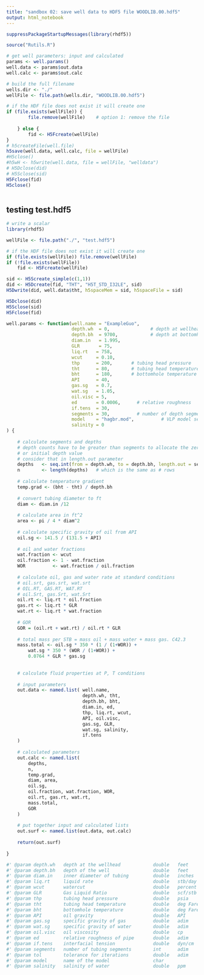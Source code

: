 ```yaml
---
title: "sandbox 02: save well data to HDF5 file WOODLIB.00.hdf5"
output: html_notebook
---
```




```r
suppressPackageStartupMessages(library(rhdf5))

source("Rutils.R")

# get well parameters: input and calculated
params <- well.params()
well.data <- params$out.data
well.calc <- params$out.calc

# build the full filename
wells.dir <- "./"
wellFile <- file.path(wells.dir, "WOODLIB.00.hdf5")

# if the HDF file does not exist it will create one
if (file.exists(wellFile)) {
        file.remove(wellFile)    # option 1: remove the file
    
    } else {
        fid <- H5Fcreate(wellFile)
}
# h5createFile(well.file)
h5save(well.data, well.calc, file = wellFile)
#H5close()
#h5wH <- h5write(well.data, file = wellFile, "welldata")
# H5Dclose(did)
# H5Sclose(sid)
H5Fclose(fid)
H5close()
    
```


## testing test.hdf5 
```r
# write a scalar
library(rhdf5)

wellFile <- file.path("./", "test.hdf5")

# if the HDF file does not exist it will create one
if (file.exists(wellFile)) file.remove(wellFile)
if (!file.exists(wellFile)) 
    fid <- H5Fcreate(wellFile) 

sid <- H5Screate_simple(c(1,1))
did <- H5Dcreate(fid, "THT", "H5T_STD_I32LE", sid)
H5Dwrite(did, well.data$tht, h5spaceMem = sid, h5spaceFile = sid)

H5Dclose(did)
H5Sclose(sid)
H5Fclose(fid)

```


```r
well.params <- function(well.name = "ExampleGuo",
                        depth.wh  = 0,               # depth at wellhead
                        depth.bh  = 9700,            # depth at bottomhole
                        diam.in   = 1.995,     
                        GLR       = 75,        
                        liq.rt   = 758, 
                        wcut     = 0.10, 
                        thp      = 200,       # tubing head pressure
                        tht      = 80,        # tubing head temperature
                        bht      = 180,       # bottomhole temperature
                        API      = 40, 
                        gas.sg   = 0.7,                     
                        wat.sg   = 1.05, 
                        oil.visc = 5,
                        ed       = 0.0006,      # relative roughness  
                        if.tens  = 30,
                        segments = 30,          # number of depth segments
                        model    = "hagbr.mod",          # VLP model selection
                        salinity = 0 
) {
    
    # calculate segments and depths
    # depth counts have to be greater than segments to allocate the zero 
    # or initial depth value
    # consider that in length.out parameter
    depths   <- seq.int(from = depth.wh, to = depth.bh, length.out = segments+1)
    n        <- length(depths)   # which is the same as # rows
    
    # calculate temperature gradient
    temp.grad <- (bht - tht) / depth.bh
    
    # convert tubing diameter to ft
    diam <- diam.in /12
    
    # calculate area in ft^2
    area <- pi / 4 * diam^2
    
    # calculate specific gravity of oil from API
    oil.sg <- 141.5 / (131.5 + API)
    
    # oil and water fractions
    wat.fraction <- wcut
    oil.fraction <- 1 - wat.fraction
    WOR          <- wat.fraction / oil.fraction
    
    # calculate oil, gas and water rate at standard conditions
    # oil.srt, gas.srt, wat.srt  
    # OIL.RT, GAS.RT, WAT.RT
    # oil.Srt, gas.Srt, wat.Srt
    oil.rt <- liq.rt * oil.fraction
    gas.rt <- liq.rt * GLR
    wat.rt <- liq.rt * wat.fraction
    
    # GOR
    GOR = (oil.rt + wat.rt) / oil.rt * GLR
    
    # total mass per STB = mass oil + mass water + mass gas. C42.3
    mass.total <- oil.sg * 350 * (1 / (1+WOR)) + 
        wat.sg * 350 * (WOR / (1+WOR)) +
        0.0764 * GLR * gas.sg
    
    
    # calculate fluid properties at P, T conditions
    
    # input parameters
    out.data <- named.list( well.name,
                            depth.wh, tht,
                            depth.bh, bht, 
                            diam.in, ed,
                            thp, liq.rt, wcut, 
                            API, oil.visc,
                            gas.sg, GLR, 
                            wat.sg, salinity, 
                            if.tens
    )
    
    # calculated parameters
    out.calc <- named.list(
        depths,
        n,
        temp.grad,
        diam, area,
        oil.sg,
        oil.fraction, wat.fraction, WOR,
        oil.rt, gas.rt, wat.rt,
        mass.total,
        GOR
    )
    
    # put together input and calculated lists
    out.surf <- named.list(out.data, out.calc)
    
    return(out.surf)
    
}
```




```r
#' @param depth.wh   depth at the wellhead            double   feet
#' @param depth.bh   depth of the well                double   feet
#' @param diam.in    inner diameter of tubing         double   inches
#' @param liq.rt     liquid rate                      double   stb/day
#' @param wcut       watercut                         double   percent
#' @param GLR        Gas Liquid Ratio                 double   scf/stb
#' @param thp        tubing head pressure             double   psia
#' @param tht        tubing head temperature          double   deg Farenheit
#' @param bht        bottomhole temperature           double   deg Farenheit
#' @param API        oil gravity                      double   API
#' @param gas.sg     specific gravity of gas          double   adim
#' @param wat.sg     specific gravity of water        double   adim
#' @param oil.visc   oil viscosity                    double   cp
#' @param ed         relative roughness of pipe       double   adim
#' @param if.tens    interfacial tension              double   dyn/cm
#' @param segments   number of tubing segments        int      adim
#' @param tol        tolerance for iterations         double   adim
#' @param model      name of the model                char   
#' @param salinity   salinity of water                double   ppm
```



